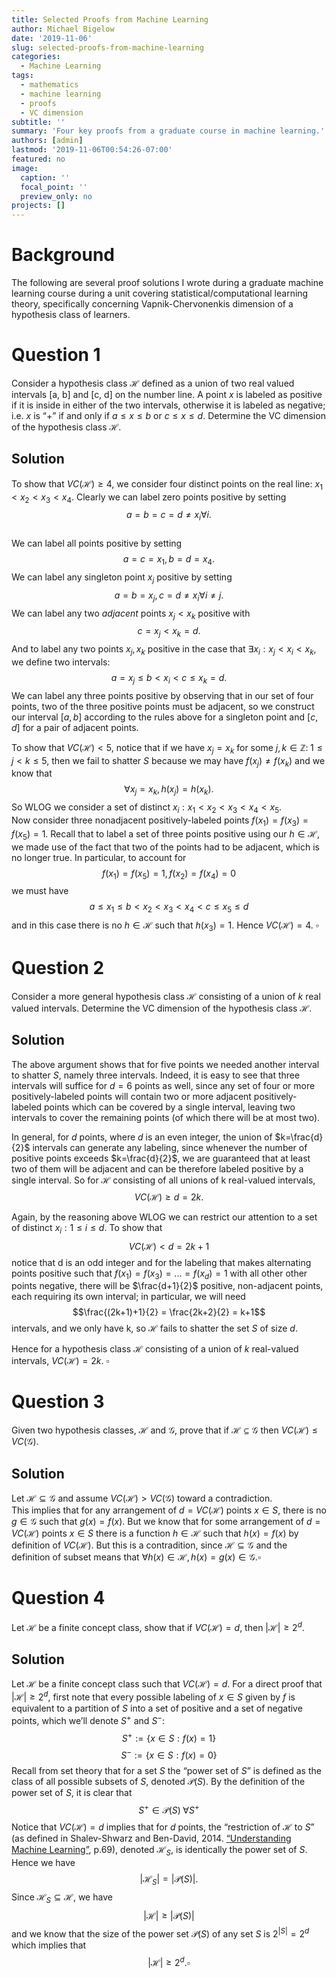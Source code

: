 ```yaml
---
title: Selected Proofs from Machine Learning
author: Michael Bigelow
date: '2019-11-06'
slug: selected-proofs-from-machine-learning
categories:
  - Machine Learning
tags:
  - mathematics
  - machine learning
  - proofs
  - VC dimension
subtitle: ''
summary: 'Four key proofs from a graduate course in machine learning.'
authors: [admin]
lastmod: '2019-11-06T00:54:26-07:00'
featured: no
image:
  caption: ''
  focal_point: ''
  preview_only: no
projects: []
---
```


# Background
The following are several proof solutions I wrote during a graduate machine learning course during a unit covering statistical/computational learning theory, specifically concerning Vapnik-Chervonenkis dimension of a hypothesis class of learners.

# Question 1
Consider a hypothesis class $\mathcal{H}$ defined as a union of two real valued intervals [a, b] and [c, d] on the number line. A point $x$ is labeled as positive if it is inside in either of the two intervals, otherwise it is labeled as negative; i.e. $x$ is "+" if and only if $a \le x \le b$ or  $c \le x \le d$. Determine the VC dimension of the hypothesis class $\mathcal{H}$.

## Solution
To show that $VC(\mathcal{H}) \geqslant 4$, we consider four distinct points on the real line: $x_1 < x_2 < x_3 < x_4$.  Clearly we can label zero points positive by setting 
$$a=b=c=d\neq x_i \forall i.$$  
We can label all points positive by setting 
$$a=c=x_1,b=d=x_4.$$ 
We can label any singleton point $x_j$ positive by setting 
$$a=b=x_j, c=d\neq x_i \forall i\neq j.$$
We can label any two $adjacent$ points $x_j<x_k$ positive with 
$$c=x_j < x_k = d.$$
And to label any two points $x_j, x_k$ positive in the case that $\exists x_i: x_j<x_i<x_k,$ we define two intervals:
$$a=x_j\leqslant b < x_i < c \leqslant x_k = d.$$
We can label any three points positive by observing that in our set of four points, two of the three positive points must be adjacent, so we construct our interval $[a,b]$ according to the rules above for a singleton point and $[c,d]$ for a pair of adjacent points. 

To show that $VC(\mathcal{H}) < 5$, notice that if we have $x_j=x_k$ for some $j,k \in \mathbb{Z}: \;1 \leqslant j<k\leqslant 5,$ then we fail to shatter $S$ because we may have $f(x_j)\neq f(x_k)$ and we know that $$\forall  x_j=x_k,  h(x_j)=h(x_k).$$  So WLOG we consider a set of distinct $x_i: x_1 < x_2 < x_3 < x_4 < x_5.$  
Now consider three nonadjacent positively-labeled points $f(x_1)=f(x_3)=f(x_5)=1.$  Recall that to label a set of three points positive using our $h \in \mathcal{H},$ we made use of the fact that two of the points had to be adjacent, which is no longer true.  In particular, to account for 
$$f(x_1)=f(x_5)=1,f(x_2)=f(x_4)=0$$
we must have
$$a \leqslant x_1 \leqslant b < x_2 <x_3 <x_4 <c \leqslant x_5 \leqslant d$$ and in this case there is no $h \in \mathcal{H}$ such that $h(x_3)=1$. Hence $VC(\mathcal{H}) = 4$. $\square$

# Question 2
Consider a more general hypothesis class $\mathcal{H}$ consisting of a union of $k$ real valued intervals. Determine the VC dimension of the hypothesis class $\mathcal{H}$.

## Solution
The above argument shows that for five points we needed another interval to shatter $S,$ namely three intervals.  Indeed, it is easy to see that three intervals will suffice for $d=6$ points as well, since any set of four or more positively-labeled points will contain two or more adjacent positively-labeled points which can be covered by a single interval, leaving two intervals to cover the remaining points (of which there will be at most two).

In general, for $d$ points, where $d$ is an even integer, the union of $k=\frac{d}{2}$ intervals can generate any labeling, since whenever the number of positive points exceeds $k=\frac{d}{2}$, we are guaranteed that at least two of them will be adjacent and can be therefore labeled positive by a single interval.  So for $\mathcal{H}$ consisting of all unions of k real-valued intervals, 
$$VC(\mathcal{H})\geqslant d = 2k.$$

Again, by the reasoning above WLOG we can restrict our attention to a set of distinct $x_i: 1\leqslant i \leqslant d.$ To show that 
$$VC(\mathcal{H})< d = 2k+1$$
notice that d is an odd integer and for the labeling that makes alternating points positive such that $f(x_1)=f(x_3)=...=f(x_d)=1$ with all other other points negative, there will be $\frac{d+1}{2}$ positive, non-adjacent points, each requiring its own interval; in particular, we will need 
$$\frac{(2k+1)+1}{2} = \frac{2k+2}{2} = k+1$$ intervals, and we only have k, so $\mathcal{H}$ fails to shatter the set $S$ of size $d.$

Hence for a hypothesis class $\mathcal{H}$ consisting of a union of $k$ real-valued intervals, $VC(\mathcal{H})= 2k.$ $\square$

# Question 3
Given two hypothesis classes, $\mathcal{H}$ and $\mathcal{G}$, prove that if $\mathcal{H} \subseteq \mathcal{G}$ then $VC(\mathcal{H})\leq VC(\mathcal{G})$.

## Solution
Let $\mathcal{H}\subseteq \mathcal{G}$ and assume $VC(\mathcal{H})>VC(\mathcal{G})$ toward a contradiction.  
This implies that for any arrangement of $d=VC(\mathcal{H})$ points $x \in S,$ there is no $g\in \mathcal{G}$ such that $g(x)=f(x).$  But we know that for some arrangement of $d=VC(\mathcal{H})$ points $x \in S$ there is a function $h \in \mathcal{H}$ such that $h(x)=f(x)$ by definition of $VC(\mathcal{H}).$  But this is a contradition, since $\mathcal{H}\subseteq \mathcal{G}$ and the definition of subset means that 
$\forall h(x) \in \mathcal{H}, h(x)=g(x)\in \mathcal{G}. \square$

# Question 4
Let $\mathcal{H}$ be a finite concept class, show that if $VC(\mathcal{H})=d$, then $|\mathcal{H}|\geq 2^d$.

## Solution
Let $\mathcal{H}$ be a finite concept class such that $VC(\mathcal{H})=d$. For a direct proof that $|\mathcal{H}|\geq 2^d$, first note that every possible labeling of $x \in S$ given by $f$ is equivalent to a partition of $S$ into a set of positive and a set of negative points, which we'll denote $S^+$ and $S^-:$
$$S^+:=\{x \in S:f(x)=1\}$$ 
$$S^-:=\{x \in S:f(x)=0\}$$
Recall from set theory that for a set $S$ the "power set of $S$" is defined as the class of all possible subsets of $S,$ denoted $\mathcal{P}(S)$. By the definition of the power set of $S,$ it is clear that
$$S^+ \in \mathcal{P}(S)\; \forall S^+$$
Notice that $VC(\mathcal{H})=d$ implies that for $d$ points, the "restriction of $\mathcal{H}$ to $S$" (as defined in Shalev-Shwarz and Ben-David, 2014. ["Understanding Machine Learning"](https://www.cs.huji.ac.il/~shais/UnderstandingMachineLearning/understanding-machine-learning-theory-algorithms.pdf), p.69), denoted $\mathcal{H}_S,$ is identically the power set of $S.$ Hence we have 
$$|\mathcal{H}_S|=|\mathcal{P}(S)|.$$ Since $\mathcal{H}_S \subseteq \mathcal{H},$ we have
$$|\mathcal{H}|\geq |\mathcal{P}(S)|$$
and we know that the size of the power set $\mathcal{P}(S)$ of any set $S$ is $2^{|S|}=2^d$ which implies that  
$$|\mathcal{H}|\geq 2^d.\square$$
